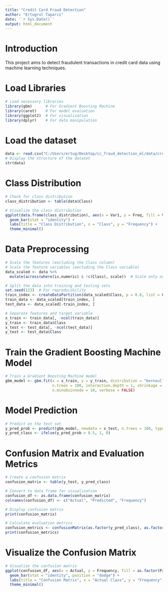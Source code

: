 ```yaml
---
title: "Credit Card Fraud Detection"
author: "Ertugrul Taparci"
date: '`r Sys.Date()`'
output: html_document
---
```

# Introduction

This project aims to detect fraudulent transactions in credit card data using machine learning techniques.

# Load Libraries

```r
# Load necessary libraries
library(gbm)      # For Gradient Boosting Machine
library(caret)    # For model evaluation
library(ggplot2)  # For visualization
library(dplyr)    # For data manipulation
```

# Load the dataset


```r
data <- read.csv("C:/Users/ertug/Desktop/cc_fraud_detection_ml/data/creditcard.csv", header = TRUE, sep = ",")
# Display the structure of the dataset
str(data)
```

# Class Distribution
```r
# Check for class distribution
class_distribution <- table(data$Class)

# Visualize the class distribution
ggplot(data.frame(class_distribution), aes(x = Var1, y = Freq, fill = Var1)) +
  geom_bar(stat = "identity") +
  labs(title = "Class Distribution", x = "Class", y = "Frequency") +
  theme_minimal()
```

# Data Preprocessing

```r

# Scale the features (excluding the Class column)
# Scale the feature variables (excluding the Class variable)
data_scaled <- data %>%
  mutate(across(where(is.numeric) & !c(Class), scale))  # Scale only numeric columns except Class

# Split the data into training and testing sets
set.seed(123)  # For reproducibility
train_index <- createDataPartition(data_scaled$Class, p = 0.8, list = FALSE)
train_data <- data_scaled[train_index, ]
test_data <- data_scaled[-train_index, ]

# Separate features and target variable
x_train <- train_data[, -ncol(train_data)]
y_train <- train_data$Class
x_test <- test_data[, -ncol(test_data)]
y_test <- test_data$Class


```

# Train the Gradient Boosting Machine Model

```r
# Train a Gradient Boosting Machine model
gbm_model <- gbm.fit(x = x_train, y = y_train, distribution = "bernoulli",
                     n.trees = 100, interaction.depth = 1, shrinkage = 0.01, 
                     n.minobsinnode = 10, verbose = FALSE)

```

# Model Prediction
```r
# Predict on the test set
y_pred_prob <- predict(gbm_model, newdata = x_test, n.trees = 100, type = "response")
y_pred_class <- ifelse(y_pred_prob > 0.5, 1, 0)

```


# Confusion Matrix and Evaluation Metrics


```r
# Create a confusion matrix
confusion_matrix <- table(y_test, y_pred_class)

# Convert to data frame for visualization
confusion_df <- as.data.frame(confusion_matrix)
colnames(confusion_df) <- c("Actual", "Predicted", "Frequency")

# Display confusion matrix
print(confusion_matrix)

# Calculate evaluation metrics
confusion_metrics <- confusionMatrix(as.factor(y_pred_class), as.factor(y_test))
print(confusion_metrics)

```


# Visualize the Confusion Matrix


```r

# Visualize the confusion matrix
ggplot(confusion_df, aes(x = Actual, y = Frequency, fill = as.factor(Predicted))) +
  geom_bar(stat = "identity", position = "dodge") +
  labs(title = "Confusion Matrix", x = "Actual Class", y = "Frequency", fill = "Predicted Class") +
  theme_minimal()


```
